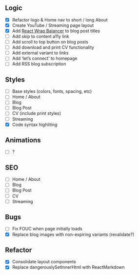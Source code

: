 
## Logic

- [x] Refactor logo & Home nav to short / long About
- [x] Create YouTube / Streaming page layout
- [x] Add [React Wrap Balancer](https://react-wrap-balancer.vercel.app/) to blog post titles
- [ ] Add skip to content a11y link
- [ ] Add scroll to top button on blog posts
- [ ] Add download and print CV functionality
- [ ] Add external variant to links
- [ ] Add ‘let’s connect’ to homepage
- [ ] Add RSS blog subscription

## Styles

- [ ] Base styles (colors, fonts, spacing, etc)
- [ ] Home / About
- [ ] Blog
- [ ] Blog Post
- [ ] CV (include print styles)
- [ ] Streaming
- [x] Code syntax highliting

## Animations

- [ ] ?

## SEO

- [ ] Home / About
- [ ] Blog
- [ ] Blog Post
- [ ] CV
- [ ] Streaming

## Bugs

- [ ] Fix FOUC when page initially loads
- [x] Replace blog images with non-expiring variants (revalidate?)

## Refactor

- [x] Consolidate layout components
- [x] Replace dangerouslySetInnerHtml with ReactMarkdown
